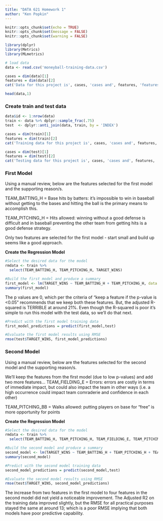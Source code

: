 ```yaml
---
title: "DATA 621 Homework 1"
author: "Ken Popkin"
---
```


```r
knitr::opts_chunk$set(echo = TRUE)
knitr::opts_chunk$set(message = FALSE)
knitr::opts_chunk$set(warning = FALSE)
```

```r
library(dplyr)
library(Metrics)
library(MLmetrics)
```


```r
# load data
data <- read.csv('moneyball-training-data.csv')

cases = dim(data)[1]
features = dim(data)[2]
cat('Data for this project is', cases, 'cases and', features, 'features')
```

```r
head(data,1)
```

### Create train and test data
```r
data$id <- 1:nrow(data)
train <- data %>% dplyr::sample_frac(.75)
test  <- dplyr::anti_join(data, train, by = 'INDEX')
```

```r
cases = dim(train)[1]
features = dim(train)[2]
cat('Training data for this project is', cases, 'cases and', features, 'features')
```

```r
cases = dim(test)[1]
features = dim(test)[2]
cat('Testing data for this project is', cases, 'cases and', features, 'features')
```

### First Model
Using a manual review, below are the features selected for the first model and the supporting reason/s.

TEAM_BATTING_H = Base hits by batters:  it's impossible to win in baseball without getting to the bases and hitting the ball is the primary means to accomplish this.

TEAM_PITCHING_H = Hits allowed: winning without a good defense is difficult and in baseball preventing the other team from getting hits is a good defense strategy.

Only two features are selected for the first model - start small and build up seems like a good approach.

<B> Create the Regression Model </B>  
```r
#Select the desired data for the model
rmdata <- train %>%
  select(TEAM_BATTING_H, TEAM_PITCHING_H, TARGET_WINS)

#Build the first model and produce a summary
first_model <- lm(TARGET_WINS ~ TEAM_BATTING_H + TEAM_PITCHING_H, data = rmdata)
summary(first_model)
```

The p values are 0, which per the criteria of "keep a feature if the p-value is <0.05" recommends that we keep both these features.  But, the adjusted R-squared is TERRIBLE at around 21%.  Even though the R-squared is poor it's simple to run this model with the test data, so we'll do that next. 

```r
#Predict with the first model training data
first_model_predictions = predict(first_model,test)
```

```r
#Evaluate the first model results using RMSE
rmse(test$TARGET_WINS, first_model_predictions)
```

### Second Model
Using a manual review, below are the features selected for the second model and the supporting reason/s.

We'll keep the features from the first model (due to low p-values) and add two more features...
TEAM_FIELDING_E = Errors: errors are costly in terms of immediate impact, but could also impact the team in other ways (i.e. a high occurrence could impact team comraderie and confidence in each other)

TEAM_PITCHING_BB = Walks allowed: putting players on base for "free" is more opportunity for points 

<B> Create the Regression Model </B>  
```r
#Select the desired data for the model
rmdata <- train %>%
  select(TEAM_BATTING_H, TEAM_PITCHING_H, TEAM_FIELDING_E, TEAM_PITCHING_BB, TARGET_WINS)

#Build the second model and produce a summary
second_model <- lm(TARGET_WINS ~ TEAM_BATTING_H + TEAM_PITCHING_H + TEAM_FIELDING_E + TEAM_PITCHING_BB, data = rmdata)
summary(second_model)
```

```r
#Predict with the second model training data
second_model_predictions = predict(second_model,test)
```

```r
#Evaluate the second model results using RMSE
rmse(test$TARGET_WINS, second_model_predictions)
```
The increase from two features in the first model to four features in the second model did not yield a noticeable improvement.  The Adjusted R2 on the training data improved slightly, but the RMSE for all practical purposes stayed the same at around 13; which is a poor RMSE implying that both models have poor predictive capability.

